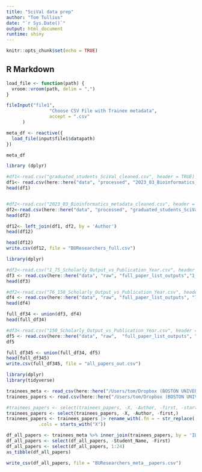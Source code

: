 ```yaml
---
title: "SciVal data prep"
author: "Tom Tullius"
date: "`r Sys.Date()`"
output: html_document
runtime: shiny
---
```


```r
knitr::opts_chunk$set(echo = TRUE)
```

## R Markdown

```r

load_file <- function(path) {
  vroom::vroom(path, delim = ",")
}

fileInput("file1",
                "Choose CSV File with Trainee metadata",
                accept = ".csv"
      )

meta_df <- reactive({
  load_file(input$file1$datapath)
})

meta_df


```


```r
library (dplyr)

#df1<-read.csv("graduated_students_SciVal_cleaned.csv", header = TRUE)
df1<- read.csv(here::here("data", "processed", "2023_03_Bioinformatics_metadata_cleaned.csv"))
head(df1)


#df2<-read.csv("2023_03_Bioinformatics_metadata_cleaned.csv", header = TRUE)
df2<-read.csv(here::here("data", "processed", "graduated_students_SciVal_cleaned.csv"))
head(df2)

df12<- left_join(df1, df2, by = 'Author')
head(df12)

head(df12)
write.csv(df12, file = "BUResearchers_full.csv")
```



```r
library(dplyr)

#df3<-read.csv("1_75_Scholarly_Output_vs_Publication_Year.csv", header = TRUE)
df3 <- read.csv(here::here("data", "raw", "full_paper_list_outputs","1_75_Scholarly_Output_vs_Publication_Year.csv"))
head(df3)

#df2<-read.csv("76_150_Scholarly_Output_vs_Publication_Year.csv", header = TRUE)
df4 <- read.csv(here::here("data", "raw", "full_paper_list_outputs", "76_150_Scholarly_Output_vs_Publication_Year.csv"))
head(df4)

full_df34 <- union(df3, df4)
head(full_df34)

#df3<-read.csv("150_Scholarly_Output_vs_Publication_Year.csv", header = TRUE)
df5 <- read.csv(here::here("data", "raw",  "full_paper_list_outputs", "150_Scholarly_Output_vs_Publication_Year.csv"))
df5

full_df345 <- union(full_df34, df5)
head(full_df345)
write.csv(full_df345, file = "all_papers_out.csv")
```



```r
library(dplyr)
library(tidyverse)

trainees_meta <- read_csv(here::here("/Users/tom/Dropbox (BOSTON UNIVERSITY)/R/SciVal_Shiny/data/BUResearchers_full.csv"))
trainees_papers <- read.csv(here::here("/Users/tom/Dropbox (BOSTON UNIVERSITY)/R/SciVal_Shiny/data/all_papers_out.csv"))

#trainees_papers <- select(trainees_papers, -X, -Author, -first, -starts_with("X19"))
trainees_papers <- select(trainees_papers, -X, -Author, -first,)
trainees_papers <- trainees_papers |> rename_with(.fn = ~ str_replace(.x, "X", ""),
            .cols = starts_with("X"))

df_all_papers <- trainees_meta %>% inner_join(trainees_papers, by = 'ID')
df_all_papers <- select(df_all_papers, -Student_Name, -First)
df_all_papers <- select(df_all_papers, 1:24)
as_tibble(df_all_papers)

write_csv(df_all_papers, file = "BUResearchers_meta__papers.csv")

```

